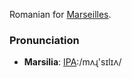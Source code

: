 Romanian for [[Marseilles]].

===Pronunciation===
*'''Marsilia''': [[Pronunciation guide|IPA]]:/mʌɻ'sɪlɪʌ/